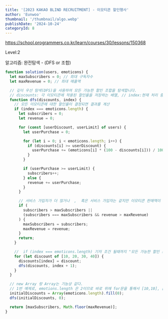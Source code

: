```yaml
---
title: '[2023 KAKAO BLIND RECRUITMENT] - 이모티콘 할인행사'
author: 'Eunwoo'
thumbnail: '/thumbnail/algo.webp'
publishDate: '2024-10-24'
categoryId: 8
---
```


https://school.programmers.co.kr/learn/courses/30/lessons/150368

Level:2

알고리즘: 완전탐색 - (DFS or 조합)

```js
function solution(users, emoticons) {
  let maxSubscribers = 0; // 최대 구독자수
  let maxRevenue = 0; // 최대 매출액

  // 깊이 우선 탐색(DFS)을 사용하여 모든 가능한 할인 조합을 탐색합니다.
  // discounts: 각 이모티콘에 적용된 할인율을 저장하는 배열, // index:현재 처리 중인 이모티콘의 인덱스
  function dfs(discounts, index) {
    // 모든 이모티콘에 대한 할인율이 결정되면 결과를 계산
    if (index === emoticons.length) {
      let subscribers = 0;
      let revenue = 0;

      for (const [userDiscount, userLimit] of users) {
        let userPurchase = 0;

        for (let i = 0; i < emoticons.length; i++) {
          if (discounts[i] >= userDiscount) {
            userPurchase += (emoticons[i] * (100 - discounts[i])) / 100;
          }
        }

        if (userPurchase >= userLimit) {
          subscribers++;
        } else {
          revenue += userPurchase;
        }
      }

      // 서비스 가입자가 더 많거나  ,  혹은 서비스 가입자는 같지만 이모티콘 판매액이 더 클때
      if (
        subscribers > maxSubscribers ||
        (subscribers === maxSubscribers && revenue > maxRevenue)
      ) {
        maxSubscribers = subscribers;
        maxRevenue = revenue;
      }
      return;
    }

    //  if (index === emoticons.length) 기저 조건 될때까지 "모든 가능한 할인 조합" 을 탐색
    for (let discount of [10, 20, 30, 40]) {
      discounts[index] = discount;
      dfs(discounts, index + 1);
    }
  }

  // new Array 랑 Array는 기능상 같다.
  // 1번 예제로, emotions.length 은 2이므로 바로 위에 for문을 통해서 [10,10], [10,20], .... [40,40] 총 16가지 비교
  initialDiscounts = Array(emoticons.length).fill(0);
  dfs(initialDiscounts, 0);

  return [maxSubscribers, Math.floor(maxRevenue)];
}
```
